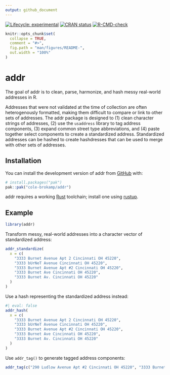```yaml
---
output: github_document
---
```


<!-- README.md is generated from README.Rmd. Please edit that file -->

<!-- badges: start -->
[![Lifecycle: experimental](https://img.shields.io/badge/lifecycle-experimental-orange.svg)](https://lifecycle.r-lib.org/articles/stages.html#experimental)
[![CRAN status](https://www.r-pkg.org/badges/version/hashdress)](https://CRAN.R-project.org/package=hashdress)
[![R-CMD-check](https://github.com/cole-brokamp/addr/actions/workflows/R-CMD-check.yaml/badge.svg)](https://github.com/cole-brokamp/addr/actions/workflows/R-CMD-check.yaml)
<!-- badges: end -->

```r
knitr::opts_chunk$set(
  collapse = TRUE,
  comment = "#>",
  fig.path = "man/figures/README-",
  out.width = "100%"
)
```

# addr

<!-- badges: start -->
<!-- badges: end -->

The goal of addr is to clean, parse, harmonize, and hash messy real-world addresses in R.

Addresses that were not validated at the time of collection are often heterogenously formatted, making them difficult to compare or link to other sets of addresses. The addr package is designed to (1) clean character strings of addresses, (2) use the `usaddress` library to tag address components, (3) expand common street type abbreviations, and (4) paste together select components to create a standardized address. Standardized addresses can be hashed to create hashdresses that can be used to merge with other sets of addresses.

## Installation

You can install the development version of addr from [GitHub](https://github.com/) with:

``` r
# install.packages("pak")
pak::pak("cole-brokamp/addr")
```

addr requires a working [Rust](https://www.rust-lang.org/learn/get-started) toolchain; install one using [rustup](https://www.rust-lang.org/tools/install).

## Example

```r
library(addr)
```

Transform messy, real-world addresses into a character vector of standardized address: 

```r
addr_standardize(
  x = c(
    "3333 Burnet Avenue Apt 2 Cincinnati OH 45220",
    "3333 bUrNeT Avenue Cincinnati OH 45220",
    "3333 Burnet Avenue Apt #2 Cincinnati OH 45220",
    "3333 Burnet Ave Cincinnati OH 45220",
    "3333 Burnet Av. Cincinnati OH 45220"
  )
)
```

Use a hash representing the standardized address instead:

```r
#| eval: false
addr_hash(
  x = c(
    "3333 Burnet Avenue Apt 2 Cincinnati OH 45220",
    "3333 bUrNeT Avenue Cincinnati OH 45220",
    "3333 Burnet Avenue Apt #2 Cincinnati OH 45220",
    "3333 Burnet Ave Cincinnati OH 45220",
    "3333 Burnet Av. Cincinnati OH 45220"
  )
)
```


Use `addr_tag()` to generate tagged address components:

```r
addr_tag(c("290 Ludlow Avenue Apt #2 Cincinnati OH 45220", "3333 Burnet Ave Cincinnati OH 45219"))
```

